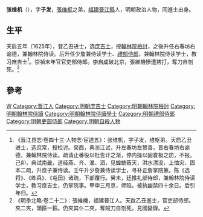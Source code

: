 {{Otheruses|other=名为张子发的其他人物|张子发}}

'''张维机'''（{{bd|？||1644年||Zhang}}），字'''子发'''，[[張维枢|張维枢]]之弟，[[福建|福建]][[晉江縣|晉江縣]]人，明朝政治人物，同進士出身。

== 生平 ==
天启五年（1625年），登乙丑进士，选[[庶吉士|庶吉士]]，授[[翰林院|翰林院]][[檢討|檢討]]，之後升任右春坊右谕德，兼翰林院侍读。后升任少詹兼侍读学士、[[禮部侍郎|禮部侍郎]]，兼翰林院侍读学士，教习庶吉士<ref>《晋江县志·卷四十三·人物志·宦迹五》：张维机，字子发，维枢弟。天启乙丑进士，选庶常，授检讨。癸酉，典浙江试，升左春坊左赞善，晋右春坊右谕德，兼翰林院侍读。疏请止番役以杜告讦之渐，停内操以固寰极之防，不报。己卯，典试南畿，道经燕、齐、淮、泗，见蝗蝻蔽天，洪水漂没，上恤灾、固本二疏，升庶子兼侍读。壬午升少詹兼侍读学士，寻补正詹掌院篆。陈《选将》、《练兵》、《屯田》诸疏，下部覆行。癸未，廷推礼部侍郎，兼翰林院侍读学士，教习庶吉士，仍掌院事。甲申三月京，师陷，被执幽禁四十余日。后引年归。</ref>。崇禎末年官官吏部侍郎。[[李自成|李自成]]破北京，張維機慘遭拷打，奪刀自刎死。<ref>《明季北略·卷二十二》：張維機，福建晉江人。天啟乙丑進士，官吏部侍郎。夾二夾，頭箍一箍。仍夾其仆二夾，奪賊刀自刎死。見國變錄。</ref>

==參考==
{{reflist}}

{{天啓五年乙丑科殿試金榜}}

{{Authority control}}

{{DEFAULTSORT:Zhang張}}
[[Category:張姓|W]]
[[Category:晋江人|Category:晋江人]]
[[Category:明朝庶吉士|Category:明朝庶吉士]]
[[Category:明朝翰林院檢討|Category:明朝翰林院檢討]]
[[Category:明朝翰林院侍讀|Category:明朝翰林院侍讀]]
[[Category:明朝翰林院侍讀學士|Category:明朝翰林院侍讀學士]]
[[Category:明朝禮部侍郎|Category:明朝禮部侍郎]]
[[Category:明朝吏部侍郎|Category:明朝吏部侍郎]]
[[Category:明朝自殺人物|Category:明朝自殺人物]]


{{明朝人物小作品}}